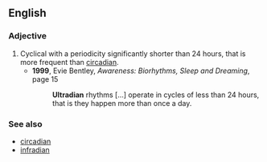 ==English==
===Adjective===
{{en-adj|more}}

# Cyclical with a periodicity significantly shorter than 24 hours, that is more frequent than [[circadian]].
#* '''1999''', Evie Bentley, ''Awareness: Biorhythms, Sleep and Dreaming'', page 15
#*: '''Ultradian''' rhythms […] operate in cycles of less than 24 hours, that is they happen more than once a day.

===See also===
* [[circadian]]
* [[infradian]]